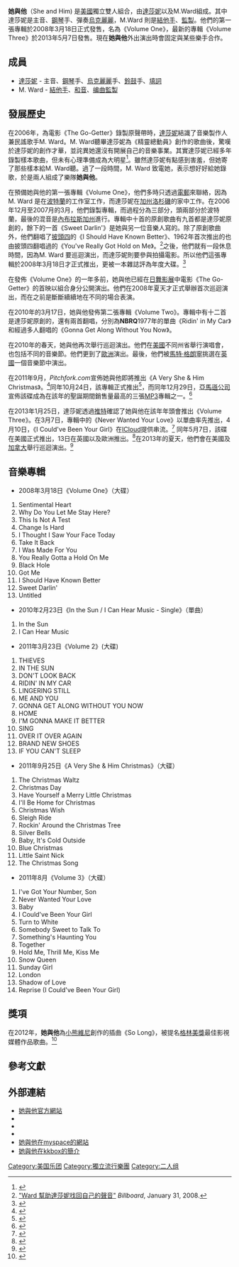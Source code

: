 {{Copy edit|time=2021-02-21T12:50:21+00:00}}
{{Veil|time=2015-09-12T07:09:17+00:00}}
{{藝人
| 姓名     = 她與他
| 英文名   = She and Him
| 類型     = 組合
| 圖片     = She & Him at NFF.jpg
| 圖片簡介 = 左為[[柔伊·黛絲香奈|達莎妮]] 右為M.Ward
| 音樂類型 = 獨立流行、獨立民謠、另類鄉村
| 職業     = [[歌手|歌手]]
| 出道地點 = {{美國}} [[波特蘭_(俄勒岡州)|波特蘭 (俄勒岡州)]]
| 活躍年代 = 2006年至今
| 唱片公司 = Merge Records、Domino Records
| 出道作   = Volume One
| 代表作   = 
| 官方網站 = {{URL|www.sheandhim.com}}
| IMDb     = 3276124
| 現任成員 = [[柔伊·黛絲香奈|達莎妮]]<br>M.Ward
}}
'''她與他'''（She and Him) 是[[美國|美國]]獨立雙人組合，由[[柔伊·黛絲香奈|達莎妮]]以及M.Ward組成。其中達莎妮是主音、[[鋼琴|鋼琴]]手、彈奏[[烏克麗麗|烏克麗麗]]，M.Ward 則是[[結他手|結他手]]、[[監製|監製]]。他們的第一張專輯於2008年3月18日正式發售，名為《Volume One》，最新的專輯《Volume Three》於2013年5月7日發售。現在'''她與他'''外出演出時會固定與某些樂手合作。

==成員==
*[[柔伊·黛絲香奈|達莎妮]] - 主音、[[鋼琴|鋼琴]]手、[[烏克麗麗|烏克麗麗]]手、[[鈴鼓|鈴鼓]]手、[[填詞|填詞]]
*M. Ward - [[結他手|結他手]]、[[和音|和音]]、[[编曲|编曲]][[監製|監製]]

==發展歷史==
在2006年，為電影《The Go-Getter》錄製原聲帶時，[[柔伊·黛絲香奈|達莎妮]]結識了音樂製作人兼民謠歌手M. Ward。M. Ward聽畢達莎妮為《精靈總動員》創作的歌曲後，驚嘆於達莎妮的創作才華，並詫異她還沒有開展自己的音樂事業。其實達莎妮已經多年錄製樣本歌曲，但未有心理準備成為大明星<ref name=NYT>{{cite news|title=在新的專輯內不只扮演歌手|work=紐約時報|page=|date=2008-04-16|url=http://www.nytimes.com/2008/04/16/arts/music/16zooe.html|accessdate=2013-06-27|language=en|archive-date=2013-06-30|archive-url=https://web.archive.org/web/20130630024915/http://www.nytimes.com/2008/04/16/arts/music/16zooe.html|dead-url=no}}</ref>。雖然達莎妮有點感到害羞，但她寄了那些樣本給M. Ward聽。過了一段時間，M. Ward 致電她，表示想好好給她錄歌，於是兩人組成了樂隊'''她與他'''。

在預備她與他的第一張專輯《Volume One》，他們多時只透過[[電郵|電郵]]來聯絡，因為M. Ward 是在[[波特蘭|波特蘭]]的工作室工作，而達莎妮在[[加州|加州]][[洛杉磯|洛杉磯]]的家中工作。在2006年12月至2007月的3月，他們錄製專輯，而過程分為三部分，頭兩部分於波特蘭，最後的混音是[[內布拉斯加州|內布拉斯加州]]進行。專輯中十首的原創歌曲有九首都是達莎妮原創的，餘下的一首《Sweet Darlin'》是她與另一位音樂人寫的。除了原創歌曲外，他們翻唱了[[披頭四|披頭四]]的《I Should Have Known Better》、1962年首次推出的也由披頭四翻唱過的《You've Really Got Hold on Me》。<ref name="billboard">[http://www.billboard.com/articles/news/1046676/ward-helps-deschanel-find-her-voice "Ward 幫助達莎妮找回自己的聲音"] {{Wayback|url=http://www.billboard.com/articles/news/1046676/ward-helps-deschanel-find-her-voice |date=20130623210908 }} ''Billboard'', January 31, 2008.</ref>之後，他們就有一段休息時間，因為M. Ward 要巡迴演出，而達莎妮則要參與拍攝電影。所以他們這張專輯於2008年3月18日才正式推出，更被一本雜誌評為年度大碟。<ref>{{cite web |url=http://www.pastemagazine.com/articles/2008/11/signs-of-life-2008-best-music.html?p=5 |title=2008年最佳音樂: 生命的信號 |publisher=Pastemagazine.com |date=2008-11-21 |accessdate=2013-06-27 |language=en |archive-date=2012-10-23 |archive-url=https://web.archive.org/web/20121023165601/http://www.pastemagazine.com/articles/2008/11/signs-of-life-2008-best-music.html?p=5 |dead-url=no }}</ref>

在發佈《Volume One》的一年多前，她與他已經在[[日舞影展|日舞影展]]中電影《The Go-Getter》的首映以組合身分公開演出。他們在2008年夏天才正式舉辦首次巡迴演出，而在之前是斷斷續續地在不同的場合表演。

在2010年的3月17日，她與他發佈第二張專輯《Volume Two》。專輯中有十二首是達莎妮原創的，還有兩首翻唱，分別為'''NBRQ'''1977年的單曲《Ridin' in My Car》和經過多人翻唱的《Gonna Get Along Without You Now》。

在2010年的春天，她與他再次舉行巡迴演出。他們在[[美國|美國]]不同州省舉行演唱會，也包括不同的音樂節。他們更到了[[歐洲|歐洲]]演出。最後，他們被[[馬特·格朗寧|馬特·格朗寧]]挑選在[[英國|英國]]一個音樂節中演出。

在2011年9月，''Pitchfork.com''宣佈她與他即將推出《A Very She & Him Christmas》。<ref>{{cite web |url=http://www.pitchfork.com/news/43939-she-him-unveil-christmas-album/ |title=她與他透露聖誕專輯 |publisher=Pitchfork |date=2011-09-08 |accessdate=2013-06-27 |language=en |deadurl=yes |archiveurl=https://web.archive.org/web/20111130005234/http://www.pitchfork.com/news/43939-she-him-unveil-christmas-album/ |archivedate=2011-11-30 }}</ref>同年10月24日，該專輯正式推出<ref>{{cite web|url=http://www.sheandhim.com/#/news?id=11865442395|2=|title='A Very She & Him Christmas' 今日正式發售!|publisher=Official She & Him website|date=2011-10-24|accessdate=2013-06-27|archive-date=2013-06-06|archive-url=https://web.archive.org/web/20130606202618/http://www.sheandhim.com/#/news?id=11865442395|dead-url=no}}</ref>，而同年12月29日，[[亞馬遜公司|亞馬遜公司]]宣佈該碟成為在該年的聖誕期間銷售量最高的三張[[MP3|MP3]]專輯之一。<ref>{{cite web|url=http://phx.corporate-ir.net/phoenix.zhtml?c=176060&p=irol-newsArticle&ID=1642935&highlight=%20Amazon.com%20Press%20Release%2029%20December%202011|2=|title=新聞稿|publisher=www.pastemagazine.com|date=2011-12-20|accessdate=2013-06-27|language=en}}{{Dead link|date=2020年2月 |bot=InternetArchiveBot |fix-attempted=yes }}</ref>

在2013年1月25日，達莎妮透過[[推特|推特]]確認了她與他在該年年頭會推出《Volume Three》。在3月7日，專輯中的《Never Wanted Your Love》以單曲率先推出，4月10日，《I Could've Been Your Girl》在[[ICloud|ICloud]]提供串流。<ref>{{cite web |url=https://twitter.com/ZooeyDeschanel/status/294945599768387584 |title=Twitter / 達莎妮: 很興奮公佈她與他將在春天推出大碟 |publisher=Twitter.com |date= |accessdate=2013-06-27 |language=en |archive-date=2013-08-01 |archive-url=https://web.archive.org/web/20130801104918/https://twitter.com/ZooeyDeschanel/status/294945599768387584 |dead-url=no }}</ref> 同年5月7日，該碟在美國正式推出，13日在英國以及歐洲推出。<ref>{{cite web|url=http://pitchfork.com/news/49354-she-him-announce-new-album-tour/?utm_campaign=search&utm_medium=site&utm_source=search-ac|2=|title=她與他公佈新專輯以及巡迴演出|publisher=Pitchfork|date=2013-01-29|accessdate=2013-06-27|language=en|archive-date=2016-01-23|archive-url=https://web.archive.org/web/20160123013254/http://pitchfork.com/news/49354-she-him-announce-new-album-tour/?utm_campaign=search&utm_medium=site&utm_source=search-ac|dead-url=no}}</ref>在2013年的夏天，他們會在美國及[[加拿大|加拿大]]舉行巡迴演出。<ref>{{cite web|url=http://www.pastemagazine.com/articles/2013/01/she-him-announce-third-album-tour-dates.html|2=|title=她與他公佈新專輯《Volume Three》以及巡迴演出日期|publisher=www.pastemagazine.com|date=2013-01-29|accessdate=2013-06-27|language=en|archive-date=2013-06-13|archive-url=https://web.archive.org/web/20130613092140/http://www.pastemagazine.com/articles/2013/01/she-him-announce-third-album-tour-dates.html|dead-url=no}}</ref>

==音樂專輯==
*2008年3月18日《Volume One》（大碟）
{{HideH|曲目}}
# Sentimental Heart
# Why Do You Let Me Stay Here?
# This Is Not A Test
# Change Is Hard
# I Thought I Saw Your Face Today
# Take It Back
# I Was Made For You
# You Really Gotta a Hold On Me
# Black Hole
# Got Me
# I Should Have Known Better
# Sweet Darlin'
# Untitled
{{HideF}}

*2010年2月23日《In the Sun / I Can Hear Music - Single》（單曲）
{{HideH|曲目}}
# In the Sun
# I Can Hear Music
{{HideF}}

*2011年3月23日《Volume 2》(大碟)
{{HideH|曲目}}
# THIEVES
# IN THE SUN
# DON'T LOOK BACK
# RIDIN' IN MY CAR
# LINGERING STILL
# ME AND YOU
# GONNA GET ALONG WITHOUT YOU NOW
# HOME
# I'M GONNA MAKE IT BETTER
# SING
# OVER IT OVER AGAIN
# BRAND NEW SHOES
# IF YOU CAN'T SLEEP
{{HideF}}

*2011年9月25日《A Very She & Him Christmas》（大碟）
{{HideH|曲目}}
# The Christmas Waltz
# Christmas Day
# Have Yourself a Merry Little Christmas 
# I'll Be Home for Christmas
# Christmas Wish 
# Sleigh Ride
# Rockin' Around the Christmas Tree
# Silver Bells
# Baby, It's Cold Outside
# Blue Christmas
# Little Saint Nick
# The Christmas Song
{{HideF}}

*2011年8月《Volume 3》（大碟）
{{HideH|曲目}}
# I've Got Your Number, Son
# Never Wanted Your Love
# Baby
# I Could've Been Your Girl
# Turn to White
# Somebody Sweet to Talk To
# Something's Haunting You
# Together
# Hold Me, Thrill Me, Kiss Me
# Snow Queen
# Sunday Girl
# London
# Shadow of Love
# Reprise (I Could've Been Your Girl) 
{{HideF}}

==獎項==
在2012年，'''她與他'''為[[小熊維尼|小熊維尼]]創作的插曲《So Long》，被提名[[格林美獎|格林美獎]]最佳影視媒體作品歌曲。<ref>{{cite web|url=http://www.latimes.com/entertainment/la-et-env-grammy-nominees-2011-list,0,4670613.htmlstory|title=第54屆格林美獎提名|publisher=洛杉磯時報|date=2011年|accessdate=2013-06-28|language=en|archive-date=2013-10-07|archive-url=https://web.archive.org/web/20131007022230/http://www.latimes.com/entertainment/la-et-env-grammy-nominees-2011-list%2C0%2C4670613.htmlstory|dead-url=no}}</ref>

==參考文獻==
{{Reflist|colwidth=30em}}

==外部連結==
*[http://www.sheandhim.com/ 她與他官方網站]{{Wayback|url=http://www.sheandhim.com/ |date=20130606202618 }}
*{{IMDb name|3276124}}
*{{Facebook|sheandhim}}
*{{Twitter|sheandhim}}
*[https://myspace.com/sheandhim 她與他在myspace的網站]{{Wayback|url=https://myspace.com/sheandhim |date=20130619220649 }}
*[http://www.kkbox.com/tw/tc/artist/qdhzenyUb11dxVH0F0CBl08J-index-1.html#info_ 她與他在kkbox的簡介]{{Wayback|url=http://www.kkbox.com/tw/tc/artist/qdhzenyUb11dxVH0F0CBl08J-index-1.html#info_ |date=20140125054922 }}

{{normdaten}}
[[Category:美国乐团|Category:美国乐团]]
[[Category:獨立流行樂團|Category:獨立流行樂團]]
[[Category:二人组|Category:二人组]]
